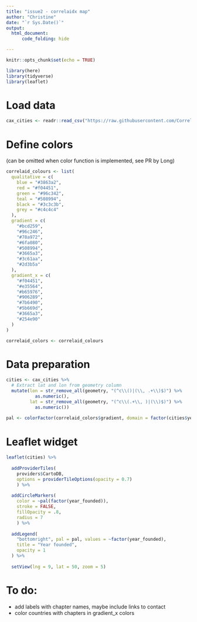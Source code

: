 ```yaml
---
title: "issue2 - correlaidx map"
author: "Christine"
date: "`r Sys.Date()`"
output: 
  html_document:
      code_folding: hide

---
```


```r
knitr::opts_chunk$set(echo = TRUE)

library(here)
library(tidyverse)
library(leaflet)

```

# Load data

```r

cax_cities <- readr::read_csv("https://raw.githubusercontent.com/CorrelAid/correltools/main/data/example_correlaidx_geo.csv")

```

# Define colors

(can be omitted when color function is implemented, see PR by Long)

```r

correlaid_colours <- list(
  qualitative = c(
    blue = "#3863a2",
    red = "#f04451",
    green = "#96c342",
    teal = "#508994",
    black = "#3c3c3b",
    grey = "#c4c4c4"
  ),
  gradient = c(
    "#bcd259",
    "#96c246",
    "#78a972",
    "#6fa080",
    "#508994",
    "#3665a3",
    "#3c61aa",
    "#2d3b5a"
  ),
  gradient_x = c(
    "#f04451",
    "#e35564",
    "#b65976",
    "#906289",
    "#7b6490",
    "#5b669d",
    "#3665a3",
    "#254e90"
  )
)

correlaid_colors <- correlaid_colours
```

# Data preparation

```r

cities <- cax_cities %>% 
  # Extract lat and lon from geometry column
  mutate(lon = str_remove_all(geometry, "(^c\\()|(\\, .+\\)$)") %>% 
           as.numeric(),
         lat = str_remove_all(geometry, "(^c\\(.+\\, )|(\\)$)") %>% 
           as.numeric())
  
pal <- colorFactor(correlaid_colors$gradient, domain = factor(cities$year_founded))
```

# Leaflet widget

```r

leaflet(cities) %>% 
  
  addProviderTiles(
    providers$CartoDB,
    options = providerTileOptions(opacity = 0.7)
    ) %>% 
  
  addCircleMarkers(
    color = ~pal(factor(year_founded)),
    stroke = FALSE, 
    fillOpacity = .8, 
    radius = 7
    ) %>%
  
  addLegend(
    "bottomright", pal = pal, values = ~factor(year_founded),
    title = "Year founded",
    opacity = 1
  ) %>% 
  
  setView(lng = 9, lat = 50, zoom = 5)

```

# To do:

- add labels with chapter names, maybe include links to contact
- color countries with chapters in gradient_x colors
